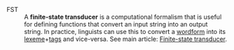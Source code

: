 ; FST
: A '''finite-state transducer''' is a computational formalism that is useful for defining functions that convert an input string into an output string. In practice, linguists can use this to convert a [[wordform]] into its [[lexeme]]+[[tags]] and vice-versa. See main article: [[Finite-state transducer]].